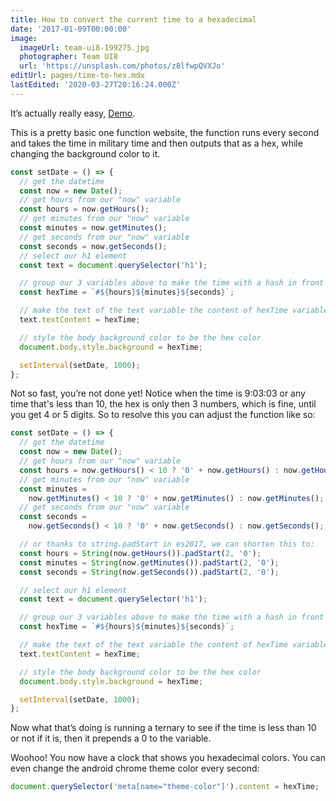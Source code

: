 ```yaml
---
title: How to convert the current time to a hexadecimal
date: '2017-01-09T00:00:00'
image:
  imageUrl: team-ui8-199275.jpg
  photographer: Team UI8
  url: 'https://unsplash.com/photos/z8lfwpQVXJo'
editUrl: pages/time-to-hex.mdx
lastEdited: '2020-03-27T20:16:24.000Z'
---
```


It’s actually really easy, [Demo](https://whatcolorisit.loganmcansh.com/).

This is a pretty basic one function website, the function runs every second and
takes the time in military time and then outputs that as a hex, while changing
the background color to it.

```javascript
const setDate = () => {
  // get the datetime
  const now = new Date();
  // get hours from our "now" variable
  const hours = now.getHours();
  // get minutes from our "now" variable
  const minutes = now.getMinutes();
  // get seconds from our "now" variable
  const seconds = now.getSeconds();
  // select our h1 element
  const text = document.querySelector('h1');

  // group our 3 variables above to make the time with a hash in front
  const hexTime = `#${hours}${minutes}${seconds}`;

  // make the text of the text variable the content of hexTime variable above
  text.textContent = hexTime;

  // style the body background color to be the hex color
  document.body.style.background = hexTime;

  setInterval(setDate, 1000);
};
```

Not so fast, you’re not done yet! Notice when the time is 9:03:03 or any time
that's less than 10, the hex is only then 3 numbers, which is fine, until you
get 4 or 5 digits. So to resolve this you can adjust the function like so:

```javascript {14-16}
const setDate = () => {
  // get the datetime
  const now = new Date();
  // get hours from our "now" variable
  const hours = now.getHours() < 10 ? '0' + now.getHours() : now.getHours();
  // get minutes from our "now" variable
  const minutes =
    now.getMinutes() < 10 ? '0' + now.getMinutes() : now.getMinutes();
  // get seconds from our "now" variable
  const seconds =
    now.getSeconds() < 10 ? '0' + now.getSeconds() : now.getSeconds();

  // or thanks to string.padStart in es2017, we can shorten this to:
  const hours = String(now.getHours()).padStart(2, '0');
  const minutes = String(now.getMinutes()).padStart(2, '0');
  const seconds = String(now.getSeconds()).padStart(2, '0');

  // select our h1 element
  const text = document.querySelector('h1');

  // group our 3 variables above to make the time with a hash in front
  const hexTime = `#${hours}${minutes}${seconds}`;

  // make the text of the text variable the content of hexTime variable above
  text.textContent = hexTime;

  // style the body background color to be the hex color
  document.body.style.background = hexTime;

  setInterval(setDate, 1000);
};
```

Now what that’s doing is running a ternary to see if the time is less than 10 or
not if it is, then it prepends a 0 to the variable.

Woohoo! You now have a clock that shows you hexadecimal colors. You can even
change the android chrome theme color every second:

```javascript
document.querySelector('meta[name="theme-color"]').content = hexTime;
```
